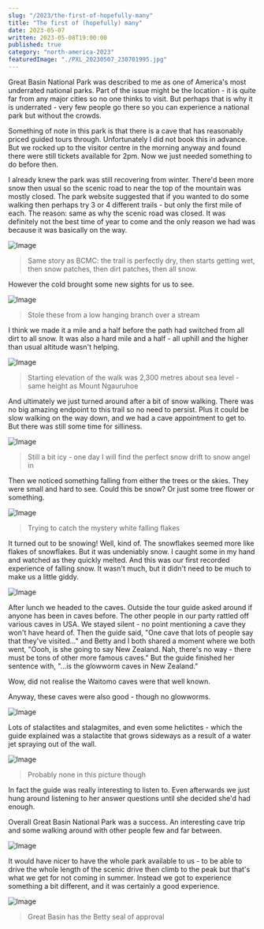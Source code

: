 ```yaml
---
slug: "/2023/the-first-of-hopefully-many"
title: "The first of (hopefully) many"
date: 2023-05-07
written: 2023-05-08T19:00:00
published: true
category: "north-america-2023"
featuredImage: "./PXL_20230507_230701995.jpg"
---
```


Great Basin National Park was described to me as one of America's most underrated national parks.  Part of the issue might be the location - it is quite far from any major cities so no one thinks to visit.  But perhaps that is why it is underrated - very few people go there so you can experience a national park but without the crowds.

Something of note in this park is that there is a cave that has reasonably priced guided tours through.  Unfortunately I did not book this in advance.  But we rocked up to the visitor centre in the morning anyway and found there were still tickets available for 2pm.  Now we just needed something to do before then.

I already knew the park was still recovering from winter.  There'd been more snow then usual so the scenic road to near the top of the mountain was mostly closed.  The park website suggested that if you wanted to do some walking then perhaps try 3 or 4 different trails - but only the first mile of each.  The reason: same as why the scenic road was closed.  It was definitely not the best time of year to come and the only reason we had was because it was basically on the way.

![Image](PXL_20230507_171335578.jpg)

> Same story as BCMC: the trail is perfectly dry, then starts getting wet, then snow patches, then dirt patches, then all snow.

However the cold brought some new sights for us to see.

![Image](PXL_20230507_171911173.jpg)

> Stole these from a low hanging branch over a stream

I think we made it a mile and a half before the path had switched from all dirt to all snow.  It was also a hard mile and a half - all uphill and the higher than usual altitude wasn't helping.

![Image](PXL_20230507_173045633.jpg)

> Starting elevation of the walk was 2,300 metres about sea level - same height as Mount Ngauruhoe

And ultimately we just turned around after a bit of snow walking.  There was no big amazing endpoint to this trail so no need to persist.  Plus it could be slow walking on the way down, and we had a cave appointment to get to.  But there was still some time for silliness.

![Image](PXL_20230507_174912741.jpg)

> Still a bit icy - one day I will find the perfect snow drift to snow angel in

Then we noticed something falling from either the trees or the skies.  They were small and hard to see.  Could this be snow?  Or just some tree flower or something.

![Image](PXL_20230507_175220382.jpg)

> Trying to catch the mystery white falling flakes

It turned out to be snowing!  Well, kind of.  The snowflakes seemed more like flakes of snowflakes.  But it was undeniably snow.  I caught some in my hand and watched as they quickly melted.  And this was our first recorded experience of falling snow.  It wasn't much, but it didn't need to be much to make us a little giddy.

![Image](PXL_20230507_175352395.jpg)

After lunch we headed to the caves.  Outside the tour guide asked around if anyone has been in caves before.  The other people in our party rattled off various caves in USA.  We stayed silent - no point mentioning a cave they won't have heard of.  Then the guide said, "One cave that lots of people say that they've visited..." and Betty and I both shared a moment where we both went, "Oooh, is she going to say New Zealand.  Nah, there's no way - there must be tons of other more famous caves."  But the guide finished her sentence with, "...is the glowworm caves in New Zealand."

Wow, did not realise the Waitomo caves were that well known.

Anyway, these caves were also good - though no glowworms.

![Image](PXL_20230507_211554593.jpg)

Lots of stalactites and stalagmites, and even some helictites - which the guide explained was a stalactite that grows sideways as a result of a water jet spraying out of the wall.

![Image](PXL_20230507_213422408.jpg)

> Probably none in this picture though

In fact the guide was really interesting to listen to.  Even afterwards we just hung around listening to her answer questions until she decided she'd had enough.

Overall Great Basin National Park was a success.  An interesting cave trip and some walking around with other people few and far between.

![Image](PXL_20230507_230701995.jpg)

It would have nicer to have the whole park available to us - to be able to drive the whole length of the scenic drive then climb to the peak but that's what we get for not coming in summer.  Instead we got to experience something a bit different, and it was certainly a good experience.

![Image](PXL_20230507_225335736.jpg)

> Great Basin has the Betty seal of approval



